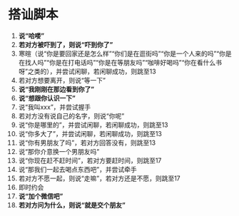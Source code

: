 # 搭讪脚本

1. **说“哈喽”**
2. **若对方被吓到了，则说“吓到你了”**
3. 寒暄（说“你是要回家还是怎么样”“你们是在逛街吗”“你是一个人来的吗”“你是在找人吗”“你是在打电话吗”“你是在等朋友吗”“咖啡好喝吗”“你在看什么书呀”之类的），并尝试闲聊，若闲聊成功，则跳至13
4. 若对方想要离开，则说“等一下”
5. **说“我刚刚在那边看到你了”**
6. **说“想跟你认识一下”**
7. 说“我叫xxx”，并尝试握手
8. 若对方没有说自己的名字，则说“你呢”
9. 说“你是哪里的”，并尝试闲聊，若闲聊成功，则跳至13
10. 说“你多大了”，并尝试闲聊，若闲聊成功，则跳至13
11. 说“你有男朋友了吗”，若对方回答没有，则跳至13
12. 说“那你介意换一个男朋友吗”
13. 说“你现在赶不赶时间”，若对方要赶时间，则跳至17
14. 说“那我们一起去喝点东西吧”，并尝试牵手
15. 若对方不愿一起，则说“走嘛”，若对方还是不愿，则跳至17
16. 即时约会
17. **说“加个微信吧”**
18. **若对方问为什么，则说“就是交个朋友”**